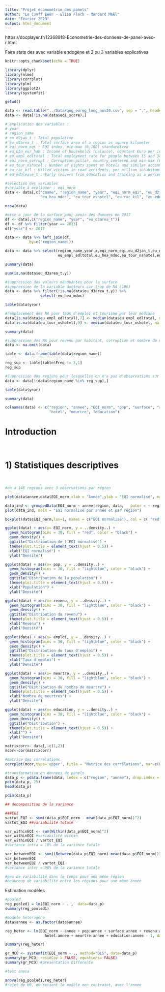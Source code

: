 ```yaml
---
title: "Projet économétrie des panels"
author: "Le Cunff Ewen - Elisa Floch - Mandard Maël"
date: "Février 2023"
output: html_document
---
```



https://docplayer.fr/12368918-Econometrie-des-donnees-de-panel-avec-r.html

Faire stats des avec variable endogène et 2 ou 3 variables explicatives


```r
knitr::opts_chunk$set(echo = TRUE)

library(dplyr)
library(nlme)
library(corrplot)
library(plm)
library(ggplot2)
library(systemfit)

```


```r

getwd()

data <- read.table("../Data/qog_eureg_long_nov20.csv", sep = ",", header = TRUE, encoding = 'UTF-8')
data <- data[!is.na(data$eqi_score),]

# explication des variables : 
# year
# region_name
# eu_d2jan_t : Total population
# eu_d3area_t : Total surface area of a region as square kilometer
# eqi_norm_eqi : EQI index, min-max (0-100) standardized
# eu_b5n_eur_hab : Income of households (balance), constant Euro per inhabitant
# eu_empl_edltotal : Total employment rate for people between 15 and 34 years for all education levels (%)
# eqi_norm_corrupt : Corruption pillar, country centered and min-max (0-100) standardized
# eu_tour_nshotel : Number of nights spent at hotels and similar accommodations
# eu_rac_kil : Killed victims in road accidents, per million inhabitants
# eu_eduleave_t : Early leavers from education and training as a percentage of the population aged 18-24 with at most lower secondary education

#selection des variables
#variable à expliquer : eqi_norm
data <- data[,c("cname", "region_name", "year", "eqi_norm_eqi", "eu_d2jan_t", "eu_d3area_t", "eu_b5n_eur_hab","eu_empl_edltotal",
                "eu_hea_mdoc", "eu_tour_nshotel", "eu_rac_kil", "eu_eduleave_t")]

nrow(data)

#mise a jour de la surface pour avoir des donnees en 2017
df <- data[,c("region_name", "year", "eu_d3area_t")]
df <- df %>% filter(year == 2013)
df["year"] <- 2017

data <- data %>% left_join(df, 
           by=c('region_name'))

data <- data %>% select(region_name,year.x,eqi_norm_eqi,eu_d2jan_t,eu_d3area_t.y,eu_b5n_eur_hab,
                        eu_empl_edltotal,eu_hea_mdoc,eu_tour_nshotel,eu_rac_kil, eu_eduleave_t)

summary(data)

sum(is.na(data$eu_d3area_t.y))

#suppression des valeurs manquantes pour la surface
#suppression de la variable docteurs car trop de NA (106)
data <- data %>% filter(!is.na(data$eu_d3area_t.y)) %>%
                select(-eu_hea_mdoc)

table(data$year)

#remplacement des NA pour taux d'emploi et tourisme par leur mediane
data[is.na(data$eu_empl_edltotal),7] <- median(data$eu_empl_edltotal, na.rm = T)
data[is.na(data$eu_tour_nshotel),9] <- median(data$eu_tour_nshotel, na.rm = T)

summary(data)

#suppression des NA pour revenu par habitant, corruption et nombre de morts
data <- na.omit(data)

table <- data.frame(table(data$region_name))

reg_sup <- table[table$Freq != 3,1]
reg_sup

#suppression des regions pour lesquelles on n'a pas d'observations sur les 3 années
data <- data[!(data$region_name %in% reg_sup),]

table(data$year)

summary(data)

colnames(data) <- c("region", "annee", "EQI_norm", "pop", "surface", "revenu", "emploi",
                    "hotel", "meurtre", "education")

```

# **Introduction**
</br>


# **1) Statistiques descriptives**
</br>

```r
#on a 148 regions avec 3 observations par région

plot(data$annee,data$EQI_norm,xlab = "Année",ylab = "EQI normalisé", main = "EQI normalisé par année")
```


```r
data_ind <- groupedData(EQI_norm ~ annee|region, data,   outer = ~ region)
plot(data_ind, main = "EQI normalisé par année et par région")
```

```r
boxplot(data$EQI_norm,las=1, names = c("EQI normalisé"), col = c( "red"), main = "Distribution de l'EQI normalisé")
```

```r
ggplot(data) + aes(x= EQI_norm, y = ..density..) + 
  geom_histogram(bins = 30, fill = "red", color = "black") +
  geom_density() +
  ggtitle("Distribution de l'EQI normalisé") +
  theme(plot.title = element_text(hjust = 0.5)) +
  xlab("EQI normalisé") + 
  ylab("Densité")
```


```r
ggplot(data) + aes(x= pop, y = ..density..) + 
  geom_histogram(bins = 30, fill = "lightblue", color = "black") +
  geom_density() +
  ggtitle("Distribution de la population") +
  theme(plot.title = element_text(hjust = 0.5)) +
  xlab("Population") + 
  ylab("Densité")
```

```r
ggplot(data) + aes(x= revenu, y = ..density..) + 
  geom_histogram(bins = 30, fill = "lightblue", color = "black") +
  geom_density() +
  ggtitle("Distribution du revenu") +
  theme(plot.title = element_text(hjust = 0.5)) +
  xlab("Revenu") + 
  ylab("Densité")
```

```r
ggplot(data) + aes(x= emploi, y = ..density..) + 
  geom_histogram(bins = 30, fill = "lightblue", color = "black") +
  geom_density() +
  ggtitle("Distribution du taux d'emploi") +
  theme(plot.title = element_text(hjust = 0.5)) +
  xlab("Taux d'emploi") + 
  ylab("Densité")
```

```r
ggplot(data) + aes(x= meurtre, y = ..density..) + 
  geom_histogram(bins = 30, fill = "lightblue", color = "black") +
  geom_density() +
  ggtitle("Distribution du nombre de meurtre") +
  theme(plot.title = element_text(hjust = 0.5)) +
  xlab("Nombre de meurtres") + 
  ylab("Densité")
```


```r
ggplot(data) + aes(x= education, y = ..density..) + 
  geom_histogram(bins = 30, fill = "lightblue", color = "black") +
  geom_density() +
  ggtitle("Distribution") +
  theme(plot.title = element_text(hjust = 0.5)) +
  xlab("") + 
  ylab("Densité")
```




```r
matrixcorr<- data[,-c(1,2)]
mcor<-cor(matrixcorr)

#matrice des correlations
corrplot(mcor,type='upper', title = "Matrice des corrélations", mar=c(0,0,1,0))
```


```r
#transformation en donnees de panels
data_p <- pdata.frame(data, index = c("region", "annee"), drop.index = TRUE, row.names = TRUE)
pdim(data_p, 25)
head(data_p)

pdim(data_p)
```


```r
## decomposition de la variance 

###EQI
vartot_EQI <- sum((data_p$EQI_norm - mean(data_p$EQI_norm))^2)
vartot_EQI ##variabilité totale

var_withinEQI <- sum(Within(data_p$EQI_norm)^2)
var_withinEQI #variabilité within
var_withinEQI / vartot_EQI 
#variance intra = 10% de la variance totale

var_betweenEQI <- sum((Between(data_p$EQI_norm)-mean(data_p$EQI_norm))^2)
var_betweenEQI
var_betweenEQI / vartot_EQI
#variance inter = 90% de la variance totale

#peu de variabilité dans le temps pour une même région
#beaucoup de variabilité entre les régions pour une même année
```




Estimation modèles

```r
#pooled
reg_pooled1 = lm(EQI_norm ~ . ,  data=data_p)
summary(reg_pooled1)
```


```r
#modele heterogène
data$annee <- as.factor(data$annee)

reg_heter <- lm(EQI_norm ~ annee + pop:annee + surface:annee + revenu:annee + emploi:annee +
                  hotel:annee + meurtre:annee + education:annee - 1, data = data_p)

summary(reg_heter)

gr_MCO <- systemfit(EQI_norm ~ ., method="OLS", data=data_p)
summary(gr_MCO, residCov = FALSE, equations= FALSE)
summary(gr_MCO) #presentation differente
```


```r
#test anova

anova(reg_pooled1,reg_heter)
#rejet de H0, on retient le modèle non contraint, avec l'annee

```

